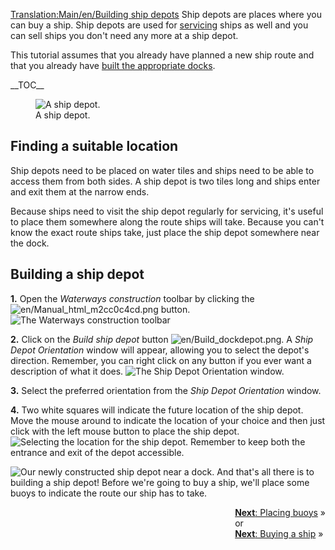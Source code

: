 [[Translation:Main/en/Building ship depots]]{{en/Tutorial}}
Ship depots are places where you can buy a ship. Ship depots are used for [[Main/en/Servicing|servicing]] ships as well and you can sell ships you don't need any more at a ship depot.

This tutorial assumes that you already have planned a new ship route and that you already have [[Main/en/Building docks|built the appropriate docks]].

__TOC__

[[File:en/Shipdepot-construction-1.png|frame|left|A ship depot.]]
==Finding a suitable location==
Ship depots need to be placed on water tiles and ships need to be able to access them from both sides. A ship depot is two tiles long and ships enter and exit them at the narrow ends.

Because ships need to visit the ship depot regularly for servicing, it's useful to place them somewhere along the route ships will take. Because you can't know the exact route ships take, just place the ship depot somewhere near the dock.


==Building a ship depot==

'''1.''' Open the ''Waterways construction'' toolbar by clicking the [[File:en/Manual html m2cc0c4cd.png]] button.
[[File:en/Dock toolbar.png|frame|none|The Waterways construction toolbar]]

'''2.''' Click on the ''Build ship depot'' button [[File:en/Build dockdepot.png]]. A ''Ship Depot Orientation'' window will appear, allowing you to select the depot's direction. Remember, you can right click on any button if you ever want a description of what it does.
[[File:en/Ship-depot-orientation.png|frame|none|The Ship Depot Orientation window.]]

'''3.''' Select the preferred orientation from the ''Ship Depot Orientation'' window.

'''4.''' Two white squares will indicate the future location of the ship depot. Move the mouse around to indicate the location of your choice and then just click with the left mouse button to place the ship depot.
[[File:en/Shipdepot-construction-3.png|frame|none|Selecting the location for the ship depot. Remember to keep both the entrance and exit of the depot accessible.]]

[[File:en/Shipdepot-construction-4.png|frame|right|Our newly constructed ship depot near a dock.]]
And that's all there is to building a ship depot! Before we're going to buy a ship, we'll place some buoys to indicate the route our ship has to take.

<span style="float: right">[[Main/en/Building buoys|'''Next''': Placing buoys]] &raquo;
<br />
or
<br />
[[Main/en/Buying ships|'''Next''': Buying a ship]] &raquo;</span>